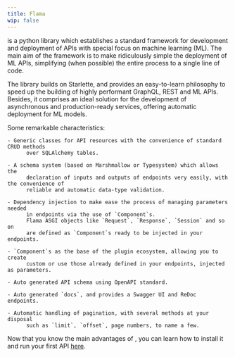 ```yaml
---
title: Flama
wip: false
---
```


<FlamaName /> is a python library which establishes a standard framework for
development and deployment of APIs with special focus on machine learning (ML).
The main aim of the framework is to make ridiculously simple the deployment of
ML APIs, simplifying (when possible) the entire process to a single line of
code.

The library builds on Starlette, and provides an easy-to-learn
philosophy to speed up the building of highly performant GraphQL, REST and ML APIs.
Besides, it comprises an ideal solution for the development of asynchronous
and production-ready services, offering automatic deployment for ML models.

Some remarkable characteristics:

    - Generic classes for API resources with the convenience of standard CRUD methods
          over SQLAlchemy tables.

    - A schema system (based on Marshmallow or Typesystem) which allows the
          declaration of inputs and outputs of endpoints very easily, with the convenience of
          reliable and automatic data-type validation.

    - Dependency injection to make ease the process of managing parameters needed
          in endpoints via the use of `Component`s.
          Flama ASGI objects like `Request`, `Response`, `Session` and so on
          are defined as `Component`s ready to be injected in your endpoints.

    - `Component`s as the base of the plugin ecosystem, allowing you to create
          custom or use those already defined in your endpoints, injected as parameters.

    - Auto generated API schema using OpenAPI standard.

    - Auto generated `docs`, and provides a Swagger UI and ReDoc endpoints.

    - Automatic handling of pagination, with several methods at your disposal
          such as `limit`, `offset`, page numbers, to name a few.

Now that you know the main advantages of <FlamaName />, you can learn how to install it and run your first API
[here](/docs/getting-started/installation).
